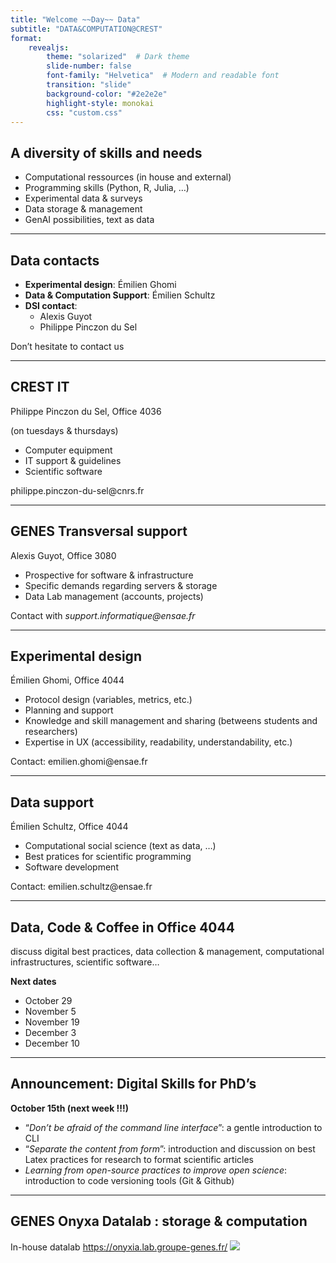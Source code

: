 ```yaml
---
title: "Welcome ~~Day~~ Data"
subtitle: "DATA&COMPUTATION@CREST"
format: 
    revealjs: 
        theme: "solarized"  # Dark theme
        slide-number: false
        font-family: "Helvetica"  # Modern and readable font
        transition: "slide"
        background-color: "#2e2e2e"
        highlight-style: monokai
        css: "custom.css"
---
```



## A diversity of skills and needs

- Computational ressources (in house and external)
- Programming skills (Python, R, Julia, ...)
- Experimental data & surveys
- Data storage & management
- GenAI possibilities, text as data

---

## Data contacts

- **Experimental design**: Émilien Ghomi
- **Data & Computation Support**: Émilien Schultz
- **DSI contact**: 
  - Alexis Guyot
  - Philippe Pinczon du Sel

<span class="numbers">Don't hesitate to contact us</span>


---


## CREST IT

Philippe Pinczon du Sel, Office 4036 

(on tuesdays & thursdays)

- Computer equipment
- IT support & guidelines
- Scientific software


<span class="comments">philippe.pinczon-du-sel@cnrs.fr</span>



---

## GENES Transversal support

Alexis Guyot, Office 3080

- Prospective for software & infrastructure
- Specific demands regarding servers & storage
- Data Lab management (accounts, projects)


<span class="comments">Contact with *support.informatique@ensae.fr*</span>


---

## Experimental design

Émilien Ghomi, Office 4044

- Protocol design (variables, metrics, etc.)
- Planning and support
- Knowledge and skill management and sharing (betweens students and researchers)
- Expertise in UX (accessibility, readability, understandability, etc.)

<span class="comments">Contact: emilien.ghomi@ensae.fr</span>


---

## Data support

Émilien Schultz, Office 4044

- Computational social science (text as data, ...)
- Best pratices for scientific programming
- Software development

<span class="comments">Contact: emilien.schultz@ensae.fr</span>

---

## Data, Code & Coffee in Office 4044

<span class="comments">discuss digital best practices, data collection & management, computational infrastructures, scientific software...</span>

**Next dates**

- October 29
- November 5
- November 19
- December 3
- December 10


---

## Announcement:  Digital Skills for PhD's


**October 15th (next week !!!)**

- “*Don’t be afraid of the command line interface*”: a gentle introduction to CLI
- “*Separate the content from form*”: introduction and discussion on best Latex practices for research to format scientific articles
- *Learning from open-source practices to improve open science*: introduction to code versioning tools (Git & Github) 

---

## GENES Onyxa Datalab : storage & computation

In-house datalab [https://onyxia.lab.groupe-genes.fr/](https://onyxia.lab.groupe-genes.fr/)
![](img/onyxia.png){fig-align="center"}


